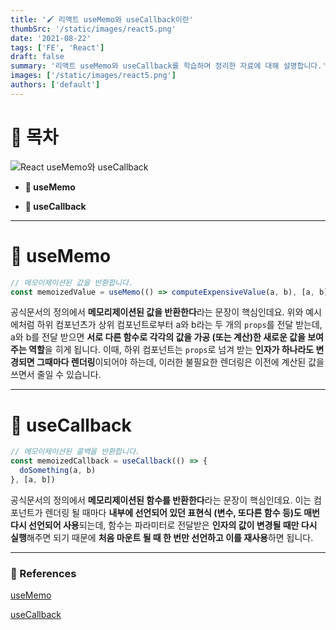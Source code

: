 ```yaml
---
title: '🖌️ 리액트 useMemo와 useCallback이란'
thumbSrc: '/static/images/react5.png'
date: '2021-08-22'
tags: ['FE', 'React']
draft: false
summary: '리액트 useMemo와 useCallback를 학습하며 정리한 자료에 대해 설명합니다.'
images: ['/static/images/react5.png']
authors: ['default']
---
```


# 📌 목차

![React useMemo와 useCallback](/static/images/react5.png)

- **📝 useMemo**

- **🤙 useCallback**

---

# 📝 useMemo

```javascript
// 메모이제이션된 값을 반환합니다.
const memoizedValue = useMemo(() => computeExpensiveValue(a, b), [a, b])
```

공식문서의 정의에서 **메모리제이션된 값을 반환한다**라는 문장이 핵심인데요. 위와 예시에처럼 하위 컴포넌츠가 상위 컴포넌트로부터 a와 b라는 두 개의 `props`를 전달 받는데, a와 b를 전달 받으면 **서로 다른 함수로 각각의 값을 가공 (또는 계산)한 새로운 값을 보여주는 역할**을 히게 됩니다. 이때, 하위 컴포넌트는 `props`로 넘겨 받는 **인자가 하나라도 변경되면 그때마다 렌더링**이되어야 하는데, 이러한 불필요한 렌더링은 이전에 계산된 값을 쓰면서 줄일 수 있습니다.

---

# 🤙 useCallback

```javascript
// 메모이제이션된 콜백을 반환합니다.
const memoizedCallback = useCallback(() => {
  doSomething(a, b)
}, [a, b])
```

공식문서의 정의에서 **메모리제이션된 함수를 반환한다**라는 문장이 핵심인데요. 이는 컴포넌트가 렌더링 될 때마다 **내부에 선언되어 있던 표현식 (변수, 또다른 함수 등)도 매번 다시 선언되어 사용**되는데, 함수는 파라미터로 전달받은 **인자의 값이 변경될 때만 다시 실행**해주면 되기 때문에 **처음 마운트 될 때 한 번만 선언하고 이를 재사용**하면 됩니다.

---

### 🔗 References

[useMemo](https://ko.reactjs.org/docs/hooks-reference.html#usememo)

[useCallback](https://ko.reactjs.org/docs/hooks-reference.html#usecallback)
